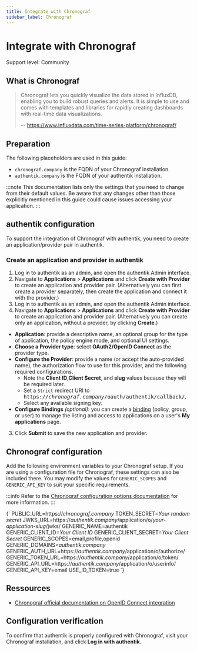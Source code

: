 ```yaml
---
title: Integrate with Chronograf
sidebar_label: Chronograf
---
```



# Integrate with Chronograf

<span class="badge badge--secondary">Support level: Community</span>

## What is Chronograf

> Chronograf lets you quickly visualize the data stored in InfluxDB, enabling you to build robust queries and alerts. It is simple to use and comes with templates and libraries for rapidly creating dashboards with real-time data visualizations.
>
> -- https://www.influxdata.com/time-series-platform/chronograf/

## Preparation

The following placeholders are used in this guide:

- `chronograf.company` is the FQDN of your Chronograf installation.
- `authentik.company` is the FQDN of your authentik installation.

:::note
This documentation lists only the settings that you need to change from their default values. Be aware that any changes other than those explicitly mentioned in this guide could cause issues accessing your application.
:::

## authentik configuration

To support the integration of Chronograf with authentik, you need to create an application/provider pair in authentik.

### Create an application and provider in authentik

1. Log in to authentik as an admin, and open the authentik Admin interface.
2. Navigate to **Applications** > **Applications** and click **Create with Provider** to create an application and provider pair. (Alternatively you can first create a provider separately, then create the application and connect it with the provider.)
3. Log in to authentik as an admin, and open the authentik Admin interface.
4. Navigate to **Applications** > **Applications** and click **Create with Provider** to create an application and provider pair. (Alternatively you can create only an application, without a provider, by clicking **Create**.)

- **Application**: provide a descriptive name, an optional group for the type of application, the policy engine mode, and optional UI settings.
- **Choose a Provider type**: select **OAuth2/OpenID Connect** as the provider type.
- **Configure the Provider**: provide a name (or accept the auto-provided name), the authorization flow to use for this provider, and the following required configurations.
    - Note the **Client ID**,**Client Secret**, and **slug** values because they will be required later.
    - Set a `Strict` redirect URI to <kbd>https://<em>chronograf.company</em>/oauth/authentik/callback/</kbd>.
    - Select any available signing key.
- **Configure Bindings** _(optional)_: you can create a [binding](/docs/add-secure-apps/flows-stages/bindings/) (policy, group, or user) to manage the listing and access to applications on a user's **My applications** page.

3. Click **Submit** to save the new application and provider.

## Chronograf configuration

Add the following environment variables to your Chronograf setup. If you are using a configuration file for Chronograf, these settings can also be included there. You may modify the values for `GENERIC_SCOPES` and `GENERIC_API_KEY` to suit your specific requirements.

:::info
Refer to the [Chronograf configuration options documentation](https://docs.influxdata.com/chronograf/v1/administration/config-options/) for more information.
:::

<IntegrationsMultilineCodeblock>
    {`
PUBLIC_URL=https://<em>chronograf.company</em>
TOKEN_SECRET=<em>Your random secret</em>
JWKS_URL=https://<em>authentik.company</em>/application/o/<em>your-application-slug</em>/jwks/
GENERIC_NAME=authentik
GENERIC_CLIENT_ID=<em>Your Client ID</em>
GENERIC_CLIENT_SECRET=<em>Your Client Secret</em>
GENERIC_SCOPES=email,profile,openid
GENERIC_DOMAINS=<em>authentik.company</em>
GENERIC_AUTH_URL=https://<em>authentik.company</em>/application/o/authorize/
GENERIC_TOKEN_URL=https://<em>authentik.company</em>/application/o/token/
GENERIC_API_URL=https://<em>authentik.company</em>/application/o/userinfo/
GENERIC_API_KEY=email
USE_ID_TOKEN=true
`}
</IntegrationsMultilineCodeblock>

## Ressources

- [Chronograf official documentation on OpenID Connect integration](https://docs.influxdata.com/chronograf/v1/administration/managing-security/#configure-chronograf-to-use-any-oauth-20-provider)

## Configuration verification

To confirm that authentik is properly configured with Chronograf, visit your Chronograf installation, and click **Log in with authentik**.
